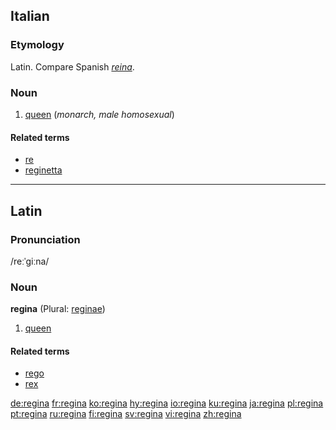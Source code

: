 {{see|Regina}}
==Italian==
{{wikipedia|lang=it}}
===Etymology===
Latin. Compare Spanish ''[[reina]]''.

===Noun===
{{it-noun|regin|f|a|e}}

# [[queen]] (''monarch, male homosexual'')

====Related terms====
*[[re]]
*[[reginetta]]

----

==Latin==

===Pronunciation===
/reːˈgiːna/

===Noun===
'''regina''' {{f}} (Plural: [[reginae]])

# [[queen]]

====Related terms====
*[[rego]]
*[[rex]]

[[de:regina]]
[[fr:regina]]
[[ko:regina]]
[[hy:regina]]
[[io:regina]]
[[ku:regina]]
[[ja:regina]]
[[pl:regina]]
[[pt:regina]]
[[ru:regina]]
[[fi:regina]]
[[sv:regina]]
[[vi:regina]]
[[zh:regina]]